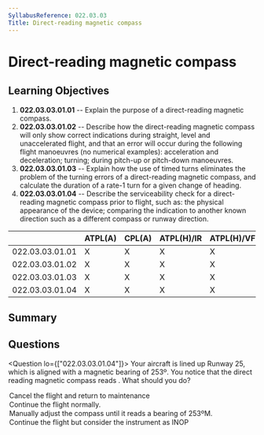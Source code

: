 ```yaml
---
SyllabusReference: 022.03.03
Title: Direct-reading magnetic compass
---
```


# Direct-reading magnetic compass

## Learning Objectives

1. **022.03.03.01.01** -- Explain the purpose of a direct-reading magnetic
   compass.
2. **022.03.03.01.02** -- Describe how the direct-reading magnetic compass will
   only show correct indications during straight, level and unaccelerated
   flight, and that an error will occur during the following flight manoeuvres
   (no numerical examples): acceleration and deceleration; turning; during
   pitch-up or pitch-down manoeuvres.
3. **022.03.03.01.03** -- Explain how the use of timed turns eliminates the
   problem of the turning errors of a direct-reading magnetic compass, and
   calculate the duration of a rate-1 turn for a given change of heading.
4. **022.03.03.01.04** -- Describe the serviceability check for a direct-reading
   magnetic compass prior to flight, such as: the physical appearance of the
   device; comparing the indication to another known direction such as a
   different compass or runway direction.

|                 | ATPL(A) | CPL(A) | ATPL(H)/IR | ATPL(H)/VFR | CPL(H) | IR  | CBIR(A) |
| --------------- | ------- | ------ | ---------- | ----------- | ------ | --- | ------- |
| 022.03.03.01.01 | X       | X      | X          | X           | X      | X   |         |
| 022.03.03.01.02 | X       | X      | X          | X           | X      | X   |         |
| 022.03.03.01.03 | X       | X      | X          | X           | X      | X   |         |
| 022.03.03.01.04 | X       | X      | X          | X           | X      | X   | X       |

## Summary

## Questions

<Question lo={["022.03.03.01.04"]}>
  <Text variant="oneCorrect">
    Your aircraft is lined up Runway 25, which is aligned with a magnetic
    bearing of 253º. You notice that the direct reading magnetic compass reads
    <Subject />. What should you do?
  </Text>
  <Option
    subject={[["264ºM"]]}
    why="The maximum tolerable error for a direct reading magnetic compass is 10º"
  >
    Cancel the flight and return to maintenance
  </Option>
  <Option
    subject={[["262ºM"]]}
    why="The maximum tolerable error for a direct reading magnetic compass is 10º"
  >
    Continue the flight normally.
  </Option>
  <Option why="Magnetic compasses can not be directly adjustable.">
    Manually adjust the compass until it reads a bearing of 253ºM.
  </Option>
  <Option why="If the direct reading compass is indeed INOP, you can not fly.">
    Continue the flight but consider the instrument as INOP
  </Option>
</Question>
